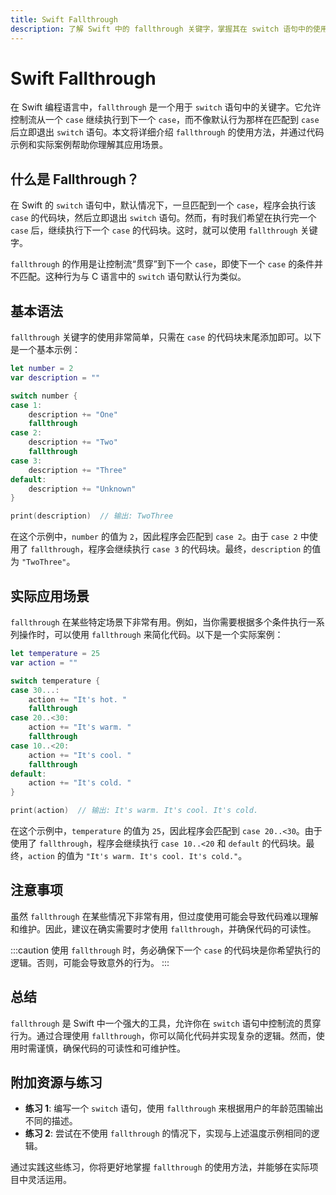 ```yaml
---
title: Swift Fallthrough
description: 了解 Swift 中的 fallthrough 关键字，掌握其在 switch 语句中的使用方法和实际应用场景。
---
```


# Swift Fallthrough

在 Swift 编程语言中，`fallthrough` 是一个用于 `switch` 语句中的关键字。它允许控制流从一个 `case` 继续执行到下一个 `case`，而不像默认行为那样在匹配到 `case` 后立即退出 `switch` 语句。本文将详细介绍 `fallthrough` 的使用方法，并通过代码示例和实际案例帮助你理解其应用场景。

## 什么是 Fallthrough？

在 Swift 的 `switch` 语句中，默认情况下，一旦匹配到一个 `case`，程序会执行该 `case` 的代码块，然后立即退出 `switch` 语句。然而，有时我们希望在执行完一个 `case` 后，继续执行下一个 `case` 的代码块。这时，就可以使用 `fallthrough` 关键字。

`fallthrough` 的作用是让控制流“贯穿”到下一个 `case`，即使下一个 `case` 的条件并不匹配。这种行为与 C 语言中的 `switch` 语句默认行为类似。

## 基本语法

`fallthrough` 关键字的使用非常简单，只需在 `case` 的代码块末尾添加即可。以下是一个基本示例：

```swift
let number = 2
var description = ""

switch number {
case 1:
    description += "One"
    fallthrough
case 2:
    description += "Two"
    fallthrough
case 3:
    description += "Three"
default:
    description += "Unknown"
}

print(description)  // 输出: TwoThree
```

在这个示例中，`number` 的值为 `2`，因此程序会匹配到 `case 2`。由于 `case 2` 中使用了 `fallthrough`，程序会继续执行 `case 3` 的代码块。最终，`description` 的值为 `"TwoThree"`。

## 实际应用场景

`fallthrough` 在某些特定场景下非常有用。例如，当你需要根据多个条件执行一系列操作时，可以使用 `fallthrough` 来简化代码。以下是一个实际案例：

```swift
let temperature = 25
var action = ""

switch temperature {
case 30...:
    action += "It's hot. "
    fallthrough
case 20..<30:
    action += "It's warm. "
    fallthrough
case 10..<20:
    action += "It's cool. "
    fallthrough
default:
    action += "It's cold. "
}

print(action)  // 输出: It's warm. It's cool. It's cold.
```

在这个示例中，`temperature` 的值为 `25`，因此程序会匹配到 `case 20..<30`。由于使用了 `fallthrough`，程序会继续执行 `case 10..<20` 和 `default` 的代码块。最终，`action` 的值为 `"It's warm. It's cool. It's cold."`。

## 注意事项

虽然 `fallthrough` 在某些情况下非常有用，但过度使用可能会导致代码难以理解和维护。因此，建议在确实需要时才使用 `fallthrough`，并确保代码的可读性。

:::caution
使用 `fallthrough` 时，务必确保下一个 `case` 的代码块是你希望执行的逻辑。否则，可能会导致意外的行为。
:::

## 总结

`fallthrough` 是 Swift 中一个强大的工具，允许你在 `switch` 语句中控制流的贯穿行为。通过合理使用 `fallthrough`，你可以简化代码并实现复杂的逻辑。然而，使用时需谨慎，确保代码的可读性和可维护性。

## 附加资源与练习

- **练习 1**: 编写一个 `switch` 语句，使用 `fallthrough` 来根据用户的年龄范围输出不同的描述。
- **练习 2**: 尝试在不使用 `fallthrough` 的情况下，实现与上述温度示例相同的逻辑。

通过实践这些练习，你将更好地掌握 `fallthrough` 的使用方法，并能够在实际项目中灵活运用。